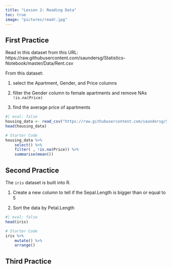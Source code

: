 ```yaml
---
title: "Lesson 2: Reading Data"
toc: true
image: "pictures/readr.jpg"
---
```



## First Practice

Read in this dataset from this URL: https://raw.githubusercontent.com/saundersg/Statistics-Notebook/master/Data/Rent.csv 


From this dataset: 

1. select the Apartment, Gender, and Price columns

2. filter the Gender column to female apartments and remove NAs `!is.na(Price)`

3. find the average price of apartments

```r
#| eval: false
housing_data <- read_csv("https://raw.githubusercontent.com/saundersg/Statistics-Notebook/master/Data/Rent.csv")
head(housing_data)

# Starter Code
housing_data %>% 
    select() %>% 
    filter( , !is.na(Price)) %>% 
    summarise(mean())
```



## Second Practice

The `iris` dataset is built into R. 


1. Create a new column to tell if the Sepal.Length is bigger than or equal to 5

2. Sort the data by Petal.Length

```r
#| eval: false
head(iris)

# Starter Code
iris %>%
    mutate() %>% 
    arrange()
```


## Third Practice 


